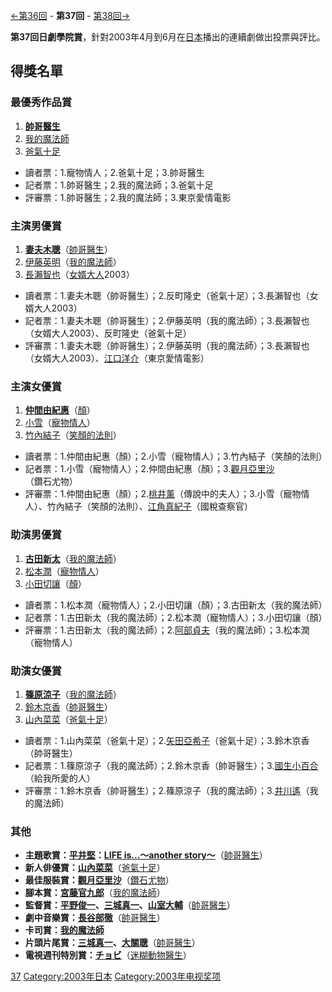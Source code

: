 {{noteTA
|G1=JP Show}}
[[第36回日劇學院賞名單|←第36回]] - '''第37回''' - [[第38回日劇學院賞名單|第38回→]]

'''第37回日劇學院賞'''，針對2003年4月到6月在[[日本|日本]]播出的連續劇做出投票與評比。

== 得獎名單 ==
=== 最優秀作品賞 ===
#'''[[帥哥醫生|帥哥醫生]]'''
#[[我的魔法師|我的魔法師]]
#[[爸氣十足|爸氣十足]]

*讀者票：1.寵物情人；2.爸氣十足；3.帥哥醫生
*記者票：1.帥哥醫生；2.我的魔法師；3.爸氣十足
*評審票：1.帥哥醫生；2.我的魔法師；3.東京愛情電影

=== 主演男優賞 ===
#'''[[妻夫木聰|妻夫木聰]]'''（[[帥哥醫生|帥哥醫生]]）
#[[伊藤英明|伊藤英明]]（[[我的魔法師|我的魔法師]]）
#[[長瀨智也|長瀨智也]]（[[女婿大人|女婿大人]]2003）

*讀者票：1.妻夫木聰（帥哥醫生）；2.反町隆史（爸氣十足）；3.長瀨智也（女婿大人2003）
*記者票：1.妻夫木聰（帥哥醫生）；2.伊藤英明（我的魔法師）；3.長瀨智也（女婿大人2003）、反町隆史（爸氣十足）
*評審票：1.妻夫木聰（帥哥醫生）；2.伊藤英明（我的魔法師）；3.長瀨智也（女婿大人2003）、[[江口洋介|江口洋介]]（東京愛情電影）

=== 主演女優賞 ===
#'''[[仲間由紀惠|仲間由紀惠]]'''（[[顏|顏]]）
#[[小雪_(日本演員)|小雪]]（[[寵物情人|寵物情人]]）
#[[竹內結子|竹內結子]]（[[笑顏的法則|笑顏的法則]]）

*讀者票：1.仲間由紀惠（顏）；2.小雪（寵物情人）；3.竹內結子（笑顏的法則）
*記者票：1.小雪（寵物情人）；2.仲間由紀惠（顏）；3.[[觀月亞里沙|觀月亞里沙]]（鑽石尤物）
*評審票：1.仲間由紀惠（顏）；2.[[桃井薰|桃井薰]]（傳說中的夫人）；3.小雪（寵物情人）、竹內結子（笑顏的法則）、[[江角真紀子|江角真紀子]]（國稅查察官）

=== 助演男優賞 ===
#'''[[古田新太|古田新太]]'''（[[我的魔法師|我的魔法師]]）
#[[松本潤|松本潤]]（[[寵物情人|寵物情人]]）
#[[小田切讓|小田切讓]]（[[顏|顏]]）

*讀者票：1.松本潤（寵物情人）；2.小田切讓（顏）；3.古田新太（我的魔法師）
*記者票：1.古田新太（我的魔法師）；2.松本潤（寵物情人）；3.小田切讓（顏）
*評審票：1.古田新太（我的魔法師）；2.[[阿部貞夫|阿部貞夫]]（我的魔法師）；3.松本潤（寵物情人）

=== 助演女優賞 ===
#'''[[篠原涼子|篠原涼子]]'''（[[我的魔法師|我的魔法師]]）
#[[鈴木京香|鈴木京香]]（[[帥哥醫生|帥哥醫生]]）
#[[山內菜菜|山內菜菜]]（[[爸氣十足|爸氣十足]]）

*讀者票：1.山內菜菜（爸氣十足）；2.[[矢田亞希子|矢田亞希子]]（爸氣十足）；3.鈴木京香（帥哥醫生）
*記者票：1.篠原涼子（我的魔法師）；2.鈴木京香（帥哥醫生）；3.[[國生小百合|國生小百合]]（給我所愛的人）
*評審票：1.鈴木京香（帥哥醫生）；2.篠原涼子（我的魔法師）；3.[[井川遙|井川遙]]（我的魔法師）

=== 其他 ===
*'''主題歌賞：[[平井堅|平井堅]]：[[LIFE_is...～another_story～|LIFE is...～another story～]]'''（[[帥哥醫生|帥哥醫生]]）
*'''新人俳優賞：[[山內菜菜|山內菜菜]]'''（[[爸氣十足|爸氣十足]]）
*'''最佳服裝賞：[[觀月亞里沙|觀月亞里沙]]'''（[[鑽石尤物|鑽石尤物]]）
*'''腳本賞：[[宮藤官九郎|宮藤官九郎]]'''（[[我的魔法師|我的魔法師]]）
*'''監督賞：[[平野俊一|平野俊一]]、[[三城真一|三城真一]]、[[山室大輔|山室大輔]]'''（[[帥哥醫生|帥哥醫生]]）
*'''劇中音樂賞：[[長谷部徹|長谷部徹]]'''（[[帥哥醫生|帥哥醫生]]）
*'''卡司賞：[[我的魔法師|我的魔法師]]'''
*'''片頭片尾賞：[[三城真一|三城真一]]、[[大關聰|大關聰]]'''（[[帥哥醫生|帥哥醫生]]）
*'''電視週刊特別賞：[[チョビ|チョビ]]'''（[[迷糊動物醫生|迷糊動物醫生]]）
{{日劇學院賞名單}}

[[Category:日劇學院賞|37]]
[[Category:2003年日本|Category:2003年日本]]
[[Category:2003年电视奖项|Category:2003年电视奖项]]